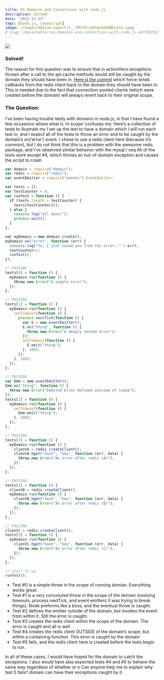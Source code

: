 ```yaml
---
title: On Domains and Connections with node.js
description: Solved!
date: "2012-12-13"
tags: [node.js, javascript]
image: /images/medium-export/1__7MU7Ftjk6tpnGoDdNGLkfw.jpeg
# slug: /@evantahler/on-domains-and-connections-with-node-js-42f2587b2fd2
---
```


![](/images/medium-export/1__7MU7Ftjk6tpnGoDdNGLkfw.jpeg)

### Solved!

The reason for this question was to ensure that in actionHero exceptions thrown after a call to the api.cache methods would still be caught by the domain they should have been in. [Here is the commit](https://github.com/evantahler/actionHero/commit/c5ebfc0e819cc0ed18e3ebb86c09f32b35406d73) which force-binds callbacks from the redis client back to the domain they should have been in. This is needed due to the fact that connection-pooled clients (which were created before the domain) will always revert back to their original scope.

### The Question:

I’ve been having trouble lately with domains in node.js, in that I have found a few occasions where what is ‘in scope’ confuses me. Here’s a collection of tests to illustrate my I set up the test to have a domain which I will run each test in, and I expect all of the tests to throw an error and to be caught by the domain’s on(‘error’) event. I chose to use a redis client here (because it’s common), but I do not think that this is a problem with the awesome redis package, and I’ve observed similar behavior with the mysql / seq All of the tests work except #4, which throws an out-of-domain exception and causes the script to crash

```js
var domain = require("domain");
var redis = require("redis");
var eventEmitter = require("events").EventEmitter;

var tests = [];
var testCounter = 0;
var runTest = function () {
  if (tests.length > testCounter) {
    tests[testCounter]();
  } else {
    console.log("all done!");
    process.exit();
  }
};

var myDomain = new domain.create();
myDomain.on("error", function (err) {
  console.log("Yo, I just saved you from the error: " + err);
  testCounter++;
  runTest();
});

// PASSING
tests[0] = function () {
  myDomain.run(function () {
    throw new Error("A simple error");
  });
};

// PASSING
tests[1] = function () {
  myDomain.run(function () {
    setTimeout(function () {
      process.nextTick(function () {
        var E = new eventEmitter();
        E.on("thing", function () {
          throw new Error("A deeply nested error");
        });
        setTimeout(function () {
          E.emit("thing");
        }, 100);
      });
    }, 100);
  });
};

// PASSING
var Emm = new eventEmitter();
Emm.on("thing", function () {
  throw new Error("Emmited Error defined outside of scope");
});
tests[2] = function () {
  myDomain.run(function () {
    setTimeout(function () {
      Emm.emit("thing");
    }, 100);
  });
};

// PASSING
tests[3] = function () {
  myDomain.run(function () {
    clientA = redis.createClient();
    clientA.hget("hash", "key", function (err, data) {
      throw new Error("An error after redis (A)");
    });
  });
};

// PASSING
tests[4] = function () {
  clientB = redis.createClient();
  myDomain.run(function () {
    clientB.hget("hash", "key", function (err, data) {
      throw new Error("An error after redis (B)");
    });
  });
};

// FAILING
clientC = redis.createClient();
tests[5] = function () {
  myDomain.run(function () {
    clientC.hget("hash", "key", function (err, data) {
      throw new Error("An error after redis (C)");
    });
  });
};

// start it up
runTest();
```

- Test #0 is a simple throw in the scope of running domian. Everything works great.
- Test #1 is a very convoluted throw in the scope of the domain involving timeouts, process.nextTick, and event emitters (I was trying to break things). Node preforms like a boss, and the eventual throw is caught.
- Test #2 defines the emitter outside of the domain, but invokes the event from within it. Still the error is caught.
- Test #3 creates the redis client within the scope of the domain. The error is caught and all is well
- Test #4 creates the redis client OUTSIDE of the domain’s scope, but within a containing function. This error is caught by the domain
- Test #5 fails, and the redis client here is created before the tests begin to run.

In all of these cases, I would have hoped for the domain to catch the exceptions. I also would have also expected tests #4 and #5 to behave the same way regardless of whether or n Can anyone help me to explain why test 5 fails? domain can have their exceptions caught by it.
